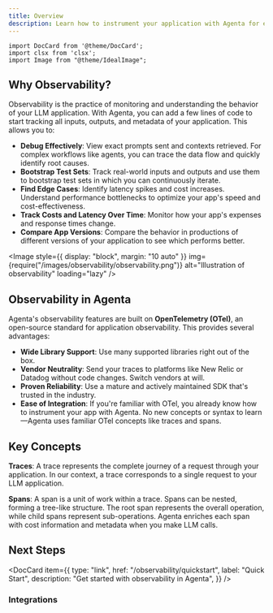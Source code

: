 ```yaml
---
title: Overview
description: Learn how to instrument your application with Agenta for enhanced observability. This guide covers the benefits of observability, how Agenta helps, and how to get started.
---
```


```mdx-code-block
import DocCard from '@theme/DocCard';
import clsx from 'clsx';
import Image from "@theme/IdealImage";

```

## Why Observability?

Observability is the practice of monitoring and understanding the behavior of your LLM application. With Agenta, you can add a few lines of code to start tracking all inputs, outputs, and metadata of your application.
This allows you to:

- **Debug Effectively**: View exact prompts sent and contexts retrieved. For complex workflows like agents, you can trace the data flow and quickly identify root causes.
- **Bootstrap Test Sets**: Track real-world inputs and outputs and use them to bootstrap test sets in which you can continuously iterate.
- **Find Edge Cases**: Identify latency spikes and cost increases. Understand performance bottlenecks to optimize your app's speed and cost-effectiveness.
- **Track Costs and Latency Over Time**: Monitor how your app's expenses and response times change.
- **Compare App Versions**: Compare the behavior in productions of different versions of your application to see which performs better.

<Image
  style={{ display: "block", margin: "10 auto" }}
  img={require("/images/observability/observability.png")}
  alt="Illustration of observability"
  loading="lazy"
/>

## Observability in Agenta

Agenta's observability features are built on **OpenTelemetry (OTel)**, an open-source standard for application observability. This provides several advantages:

- **Wide Library Support**: Use many supported libraries right out of the box.
- **Vendor Neutrality**: Send your traces to platforms like New Relic or Datadog without code changes. Switch vendors at will.
- **Proven Reliability**: Use a mature and actively maintained SDK that's trusted in the industry.
- **Ease of Integration**: If you're familiar with OTel, you already know how to instrument your app with Agenta. No new concepts or syntax to learn—Agenta uses familiar OTel concepts like traces and spans.

## Key Concepts

**Traces**: A trace represents the complete journey of a request through your application. In our context, a trace corresponds to a single request to your LLM application.

**Spans**: A span is a unit of work within a trace. Spans can be nested, forming a tree-like structure. The root span represents the overall operation, while child spans represent sub-operations. Agenta enriches each span with cost information and metadata when you make LLM calls.

## Next Steps

<section className='row'>
<article key='1' className="col col--6 margin-bottom--lg">

  <DocCard
    item={{
      type: "link",
      href: "/observability/quickstart",
      label: "Quick Start",
      description: "Get started with observability in Agenta",
    }}
  />
  </article>

  <article key='2' className="col col--6 margin-bottom--lg">
  <DocCard
    item={{
      type: "link",
      href: "/observability/observability-sdk",
      label: "Observability SDK",
      description: "Learn how to use the Agenta observability SDK",
    }}
  />
  </article>
  </section>

### Integrations

<section className='row'>

<article key="1" className="col col--6 margin-bottom--lg">
  <DocCard
    item={{
      type: "link",
      href: "/observability/integrations/openai",
      label: "OpenAI",
      description:
        "Learn how to instrument your OpenAI application with Agenta",
    }}
  />
</article>

  <article key='2' className="col col--6 margin-bottom--lg">
  <DocCard
    item={{
      type: "link",
      href: "/evaluation/sdk-evaluation",
      label: "LiteLLM",
      description: "Learn how to instrument your LiteLLM application with Agenta",
    }}
    />
  </article>
  </section>
<section className='row'>

<article key="1" className="col col--6 margin-bottom--lg">
  <DocCard
    item={{
      type: "link",
      href: "/observability/integrations/langchain",
      label: "LangChain",
      description:
        "Learn how to instrument your LangChain application with Agenta",
    }}
  />
</article>

  <article key='2' className="col col--6 margin-bottom--lg">
  <DocCard
    item={{
      type: "link",
      href: "/observability/integrations/instructor",
      label: "Instructor",
      description: "Learn how to instrument your Instructor application with Agenta",
    }}
    />
  </article>
  </section>

